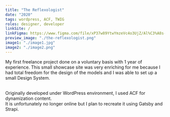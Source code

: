 ```yaml
---
title: "The Reflexologist"
date: "2020"
tags: wordpress, ACF, TWIG
roles: designer, developer
linkSite: /
linkFigma: https://www.figma.com/file/xP37w89YtwYmzeVc4o3UjZ/Al%C3%A8s-Reflexo?node-id=1%3A5
preview_image: "./the-reflexologist.png"
image1: "./image1.jpg"
image2: "./image2.png"
---
```


My first freelance project done on a voluntary basis with 1 year of experience.
This small showcase site was very enriching for me because I had total freedom for the design of the models and I was able to set up a small Design System.

<br />
Originally developed under WordPress environment, I used ACF for dynamization content.

<br />
It is unfortunately no longer online but I plan to recreate it using Gatsby and Strapi.
